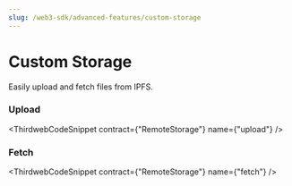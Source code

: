 ---
slug: /web3-sdk/advanced-features/custom-storage
---


# Custom Storage

Easily upload and fetch files from IPFS.

### Upload

<ThirdwebCodeSnippet contract={"RemoteStorage"} name={"upload"} />

### Fetch

<ThirdwebCodeSnippet contract={"RemoteStorage"} name={"fetch"} />
